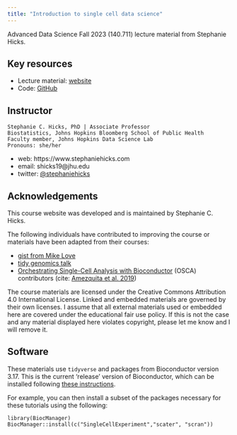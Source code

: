 ```yaml
---
title: "Introduction to single cell data science"
---
```


Advanced Data Science Fall 2023 (140.711) lecture material from Stephanie Hicks. 


## Key resources

- Lecture material: [website](https://stephaniehicks.com/singlecelldemo)
- Code: [GitHub](https://github.com/stephaniehicks/singlecelldemo)

## Instructor

```
Stephanie C. Hicks, PhD | Associate Professor
Biostatistics, Johns Hopkins Bloomberg School of Public Health
Faculty member, Johns Hopkins Data Science Lab
Pronouns: she/her 
```
- web: https://www.stephaniehicks.com
- email: shicks19@jhu.edu
- twitter: [@stephaniehicks](http://twitter.com/stephaniehicks)

## Acknowledgements

This course website was developed and is maintained by Stephanie C. Hicks.

The following individuals have contributed to improving the course or materials have been adapted from their courses: 

- [gist from Mike Love](https://gist.github.com/mikelove/19dd87fdda8536839e3f07a1d2b3df5a)
- [tidy genomics talk](https://github.com/tidyomics/tidy-genomics-talk)
- [Orchestrating Single-Cell Analysis with Bioconductor](https://bioconductor.org/books/release/OSCA) (OSCA) contributors (cite: [Amezquita et al. 2019](https://doi.org/10.1038/s41592-019-0654-x))

The course materials are licensed under the Creative Commons Attribution 4.0 International License. 
Linked and embedded materials are governed by their own licenses. 
I assume that all external materials used or embedded here are covered under the educational fair use policy. 
If this is not the case and any material displayed here violates copyright, please let me know and I will remove it.


## Software

These materials use `tidyverse` and packages from Bioconductor version 3.17.
This is the current 'release' version of Bioconductor, which can be installed following [these instructions](https://bioconductor.org/install).

For example, you can then install a subset of the packages necessary for these tutorials using the following:

```
library(BiocManager)
BiocManager::install(c("SingleCellExperiment","scater", "scran"))
```

